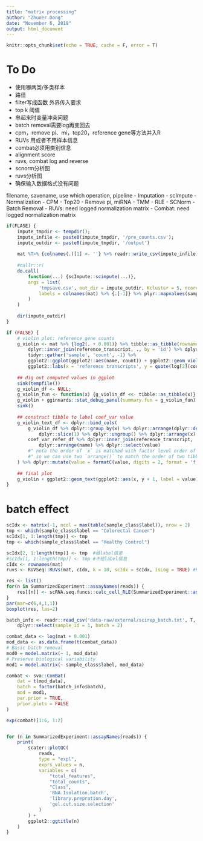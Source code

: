 ```yaml
---
title: "matrix processing"
author: "Zhuoer Dong"
date: "November 6, 2018"
output: html_document
---
```


```r
knitr::opts_chunk$set(echo = TRUE, cache = F, error = T)
```


# To Do
- 使用哪两类/多类样本
- 路径
- filter写成函数 外界传入要求
- top k 阈值
- 串起来时变量冲突问题
- batch removal需要log再变回去
- cpm，remove pi、mi，top20，reference gene等方法并入R
- RUVs 用或者不用样本信息
- combat必须用类别信息
- alignment score
- ruvs, combat log and reverse
- scnorm分析图
- ruvs分析图
- 确保输入数据格式没有问题

filename, savename, use which operation, pipeline
- Imputation
    - scImpute
- Normalization
    - CPM
    - Top20
    - Remove pi, miRNA
    - TMM
    - RLE
    - SCNorm
- Batch Removal
    - RUVs: need logged normalization matrix
    - Combat: need logged normalization matrix


```r
if(FLASE) {
	impute_tmpdir <- tempdir();
	impute_infile <- paste0(impute_tmpdir, '/pre_counts.csv');
	impute_outdir <- paste0(impute_tmpdir, '/output')
	
	mat %T>% {colnames(.)[1] <- ''} %>% readr::write_csv(impute_infile)
	
	#callr::r(
	do.call(
	    function(...) {scImpute::scimpute(...)}, 
	    args = list(
	        'tmpsave.csv', out_dir = impute_outdir, Kcluster = 5, ncores = 2, labeled = TRUE, 
	        labels = colnames(mat) %>% {.[-1]} %>% plyr::mapvalues(sample_class[[1]], sample_class[[2]], F)
	    )
	)
	
	dir(impute_outdir)
}
```



```r
if (FALSE) {
	# violin plot: reference gene counts
	g_violin <- mat %>% {log2(. + 0.001)} %>% tibble::as_tibble(rownames = 'id') %>% 
		dplyr::inner_join(reference_transcript, ., by = 'id') %>% dplyr::select(-id) %>%
		tidyr::gather('sample', 'count', -1) %>% 
		ggplot2::ggplot(ggplot2::aes(name, count)) + ggplot2::geom_violin() +
		ggplot2::labs(x = 'reference transcripts', y = quote(log[2](count)))
	
	## dig out computed values in ggplot
	sink(tempfile())
	g_violin_df <- NULL;
	g_violin_fun <- function(x) {g_violin_df <<- tibble::as_tibble(x)}
	g_violin + gginnards::stat_debug_panel(summary.fun = g_violin_fun)
	sink()
	
	## construct tibble to label coef_var value
	g_violin_text_df <- dplyr::bind_cols(
		g_violin_df %>% dplyr::group_by(x) %>% dplyr::arrange(dplyr::desc(y)) %>%
			dplyr::slice(1) %>% dplyr::ungroup() %>% dplyr::arrange(x) %>% dplyr::select(x, y),
		coef_var_refer_df %>% dplyr::inner_join(reference_transcript, ., by = 'id') %>% 
			dplyr::arrange(name) %>% dplyr::select(value) 
		#" note the order of `x` is matched with factor level order of `name` (in `geom_violin()`)
		#" so we can use two `arrange()` to match the order of two tibble
	) %>% dplyr::mutate(value = formatC(value, digits = 2, format = 'f'))
	
	## final plot
	g_violin + ggplot2::geom_text(ggplot2::aes(x, y + 1, label = value), g_violin_text_df)
}
```


# batch effect




```r
scIdx <- matrix(-1, ncol = max(table(sample_class$label)), nrow = 2)
tmp <- which(sample_class$label == "Colorectal Cancer")
scIdx[1, 1:length(tmp)] <- tmp
tmp <- which(sample_class$label == "Healthy Control")

scIdx[2, 1:length(tmp)] <- tmp  #给label信息
#scIdx[1, 1:length(tmp)] <- tmp #不给label信息
cIdx <- rownames(mat)
ruvs <- RUVSeq::RUVs(mat, cIdx, k = 10, scIdx = scIdx, isLog = TRUE) #k可调节

```

```r
res <- list()
for(n in SummarizedExperiment::assayNames(reads)) {
    res[[n]] <- scRNA.seq.funcs::calc_cell_RLE(SummarizedExperiment::assay(reads, n))
}
par(mar=c(6,4,1,1))
boxplot(res, las=2)
```


```r
batch_info <- readr::read_csv('data-raw/external/scirep_batch.txt', T, 'ciii') %>% 
	dplyr::select(sample_id = 1, batch = 2)

combat_data <- log(mat + 0.001)
mod_data <- as.data.frame(t(combat_data))
# Basic batch removal
mod0 = model.matrix(~ 1, mod_data) 
# Preserve biological variability
mod1 = model.matrix(~ sample_class$label, mod_data) 

combat <- sva::ComBat(
    dat = t(mod_data), 
    batch = factor(batch_info$batch), 
    mod = mod1,
    par.prior = TRUE,
    prior.plots = FALSE
)

exp(combat)[1:6, 1:2]


for (n in SummarizedExperiment::assayNames(reads)) {
    print(
        scater::plotQC(
            reads,
            type = "expl",
            exprs_values = n,
            variables = c(
                "total_features",
                "total_counts",
                "Class",
                'RNA.Isolation.batch',
                'library.prepration.day',
                'gel.cut.size.selection'
            )
        ) +
        ggplot2::ggtitle(n)
    )
}

```
